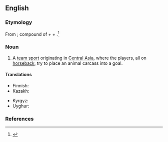 ==English==
{{wikipedia}}

===Etymology===
From {{bor|en|fa|بزکشی|tr=buz-kaši, boz-keši}}; compound of {{m|fa|بز|tr=boz|t=goat}} + {{m|fa|کش|tr=kaš|t=dragging, drawing}} + {{m|fa|ی|ـی|tr=-i}}.<ref>{{R:Etymonline}}</ref> 

===Noun===
{{en-noun|-}}

# {{lb|en|games|sports}} A [[team sport]] originating in [[Central Asia]], where the players, all on [[horseback]], try to place an animal carcass into a goal.

====Translations====
{{trans-top|a team sport}}
* Finnish: {{t|fi|buzkashi}}
* Kazakh: {{t|kk|көкпар}}
{{trans-mid}}
* Kyrgyz: {{t|ky|көк-бөрү}}
* Uyghur: {{t|ug|ئوغلاق تارتىشىش}}
{{trans-bottom}}

===References===
<references/>